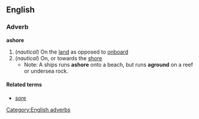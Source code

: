 ==English==
===Adverb===
'''ashore'''

#(''nautical'') On the [[land]] as opposed to [[onboard]]
#(''nautical'') On, or towards the [[shore]]
#*Note: A ships runs '''ashore''' onto a beach, but runs '''aground''' on a reef or undersea rock.

====Related terms====
*[[sore]]

[[Category:English adverbs]]